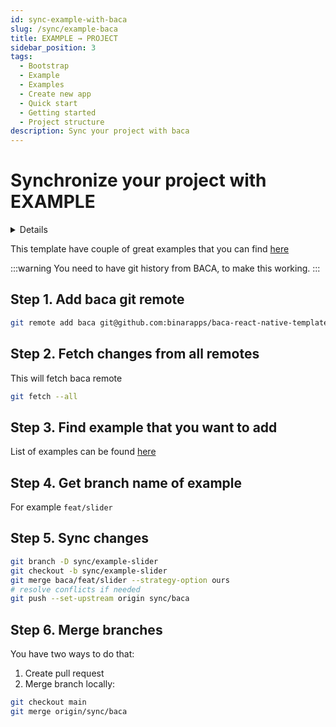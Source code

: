 ```yaml
---
id: sync-example-with-baca
slug: /sync/example-baca
title: EXAMPLE → PROJECT
sidebar_position: 3
tags:
  - Bootstrap
  - Example
  - Examples
  - Create new app
  - Quick start
  - Getting started
  - Project structure
description: Sync your project with baca
---
```



# Synchronize your project with EXAMPLE

<Details title="Quick steps (do it when you've already done it before)">
    1. Sync changes from BACA
    ```bash
    git fetch --all
    git branch -D sync/example-slider
    git checkout -b sync/example-slider
    git merge baca/feat/slider --strategy-option ours
    git push --set-upstream origin sync/baca --force
    ```

    2. Merge branches

    ```bash
    git checkout main
    git merge origin/sync/baca
    ```

</Details>

This template have couple of great examples that you can find [here](https://github.com/binarapps/baca-react-native-template/pulls?q=is%3Apr+is%3Aopen+label%3Aexample)

:::warning
You need to have git history from BACA, to make this working.
:::

## Step 1. Add baca git remote

```bash
git remote add baca git@github.com:binarapps/baca-react-native-template.git
```

## Step 2. Fetch changes from all remotes

This will fetch baca remote

```bash
git fetch --all
```

## Step 3. Find example that you want to add

List of examples can be found [here](https://github.com/binarapps/baca-react-native-template/pulls?q=is%3Apr+is%3Aopen+label%3Aexample)

## Step 4. Get branch name of example

For example `feat/slider`

## Step 5. Sync changes

```bash
git branch -D sync/example-slider
git checkout -b sync/example-slider
git merge baca/feat/slider --strategy-option ours
# resolve conflicts if needed
git push --set-upstream origin sync/baca
```

## Step 6. Merge branches

You have two ways to do that:

1. Create pull request
2. Merge branch locally:

```bash
git checkout main
git merge origin/sync/baca
```
